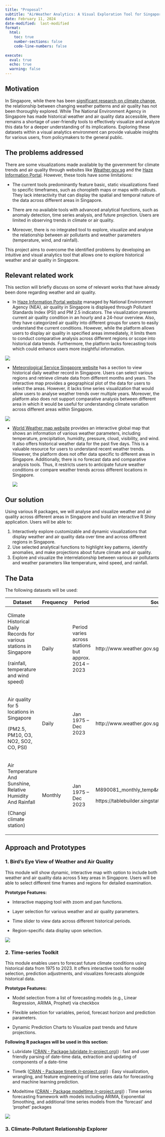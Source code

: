 ```yaml
---
title: "Proposal"
subtitle: "AirWeather Analytics: A Visual Exploration Tool for Singapore's Climate and Air Quality"
date: February 11, 2024
date-modified:  last-modified
format:
  html:
    toc: true
    number-sections: false
    code-line-numbers: false
    
execute: 
  eval: true
  echo: true
  warning: false  
---
```


## Motivation

In Singapore, while there has been [significant research on climate change](https://www.nccs.gov.sg/singapores-climate-action/overview/national-circumstances/), the relationship between changing weather patterns and air quality has not been thoroughly explored. While The National Environment Agency in Singapore has made historical weather and air quality data accessible, there remains a shortage of user-friendly tools to effectively visualize and analyze this data for a deeper understanding of its implications. Exploring these datasets within a visual analytics environment can provide valuable insights for various users, from policymakers to the general public.

## The problems addressed

There are some visualizations made available by the government for climate trends and air quality through websites like [Weather.gov.sg](http://www.weather.gov.sg/climate-trends/) and the [Haze Information Portal](https://www.haze.gov.sg/). However, these tools have some limitations:

-   The current tools predominantly feature basic, static visualizations fixed to specific timeframes, such as choropleth maps or maps with callouts. They lack interactivity that can display the spatial and temporal nature of the data across different areas in Singapore.

-   There are no available tools with advanced analytical functions, such as anomaly detection, time series analysis, and future projection. Users are limited in observing trends in climate or air quality.

-    Moreover, there is no integrated tool to explore, visualize and analyse the relationship between air pollutants and weather parameters (temperature, wind, and rainfall).

This project aims to overcome the identified problems by developing an intuitive and visual analytics tool that allows one to explore historical weather and air quality in Singapore.

## Relevant related work

This section will briefly discuss on some of relevant works that have already been done regarding weather and air quality.

-   In [Haze Information Portal website](https://www.haze.gov.sg/) managed by National Environment Agency (NEA), air quality in Singapore is displayed through Pollutant Standards Index (PSI) and PM 2.5 indicators. The visualization presents current air quality condition in an hourly and a 24-hour overview. Also, they have categorized air quality into different groups for users to easily understand the current conditions. However, while the platform allows users to display air quality in specified areas immediately, it limits them to conduct comparative analysis across different regions or scope into historical data trends. Furthermore, the platform lacks forecasting tools which could enhance users more insightful information.

![](images/clipboard-3522218470.png)

-   [Meteorological Service Singapore website](http://www.weather.gov.sg/climate-historical-daily/) has a section to view historical daily weather record in Singapore. Users can select various regions and retrieve climate data from different months and years. The interactive map provides a geographical plot of the data for users to select the areas. However, it lacks time series visualization that would allow users to analyse weather trends over multiple years. Moreover, the platform also does not support comparative analysis between different area in which it would be useful for understanding climate variation across different areas within Singapore.

![](images/clipboard-820038503.png)

-   [World Weather map website](https://map.worldweatheronline.com/temperature) provides an interactive global map that shows an information of various weather parameters, including temperature, precipitation, humidity, pressure, cloud, visibility, and wind. It also offers historical weather data for the past five days. This is a valuable resource for users to understand recent weather trends. However, the platform does not offer data specific to different areas in Singapore. Additionally, there is no forecast data and comparative analysis tools. Thus, it restricts users to anticipate future weather conditions or compare weather trends across different locations in Singapore.

    ![](images/clipboard-2169924968.png)

## Our solution

Using various R packages, we will analyse and visualize weather and air quality across different areas in Singapore and build an interactive R Shiny application. Users will be able to:

1.  Interactively explore customizable and dynamic visualizations that display weather and air quality data over time and across different regions in Singapore.
2.  Use selected analytical functions to highlight key patterns, identify anomalies, and make projections about future climate and air quality.
3.   Explore and visualize the interrelationship between various air pollutants and weather parameters like temperature, wind speed, and rainfall.

## The Data

The following datasets will be used:

+--------------------------------------------------------------------+-----------+-------------------------------+-------------------------------------------------------------+
| Dataset                                                            | Frequency | Period                        | Source                                                      |
+====================================================================+===========+===============================+=============================================================+
| Climate Historical Daily Records for various stations in Singapore | Daily     | Period varies across stations | http://www.weather.gov.sg/climate-historical-daily/         |
|                                                                    |           | but approx. 2014 – 2023       |                                                             |
| (rainfall, temperature and wind speed)                             |           |                               |                                                             |
+--------------------------------------------------------------------+-----------+-------------------------------+-------------------------------------------------------------+
| Air quality for 5 locations in Singapore                           | Daily     | Jan 1975 – Dec 2023           | http://www.weather.gov.sg/climate-historical-daily/         |
|                                                                    |           |                               |                                                             |
| (PM2.5, PM10, O3, NO2, SO2, CO, PSI)                               |           |                               |                                                             |
+--------------------------------------------------------------------+-----------+-------------------------------+-------------------------------------------------------------+
| Air Temperature And Sunshine, Relative Humidity And Rainfall       | Monthly   | Jan 1975 – Dec 2023           | M890081_monthly_temp&rain_197501-202312.csv                 |
|                                                                    |           |                               |                                                             |
| (Changi climate station)                                           |           |                               | https://tablebuilder.singstat.gov.sg/table/TS/M890081       |
+--------------------------------------------------------------------+-----------+-------------------------------+-------------------------------------------------------------+

## Approach and Prototypes

### **1. Bird's Eye View of Weather and Air Quality**

This module will show dynamic, interactive map with option to include both weather and air quality data across 5 key areas in Singapore. Users will be able to select different time frames and regions for detailed examination.

**Prototype Features:**

-   Interactive mapping tool with zoom and pan functions.

-   Layer selection for various weather and air quality parameters.

-   Time slider to view data across different historical periods.

-   Region-specific data display upon selection.

![](images/clipboard-652698470.png)

### **2. Time-series Toolkit**

This module enables users to forecast future climate conditions using historical data from 1975 to 2023. It offers interactive tools for model selection, prediction adjustments, and visualizes forecasts alongside historical data.

**Prototype Features:**

-   Model selection from a list of forecasting models (e.g., Linear Regression, ARIMA, Prophet) via checkbox

-   Flexible selection for variables, period, forecast horizon and prediction parameters.

-   Dynamic Prediction Charts to Visualize past trends and future projections.

**Following R packages will be used in this section:**

-   Lubridate ([CRAN - Package lubridate (r-project.org)](https://cran.r-project.org/web/packages/lubridate/)) : fast and user friendly parsing of date-time data, extraction and updating of components of a date-time

-   Timetk ([CRAN - Package timetk (r-project.org)](https://cran.r-project.org/web/packages/timetk/index.html)) : Easy visualization, wrangling, and feature engineering of time series data for forecasting and machine learning prediction.

-   Modeltime ([CRAN - Package modeltime (r-project.org)](https://cran.r-project.org/web/packages/modeltime/index.html)) : Time series forecasting framework with models including ARIMA, Exponential Smoothing, and additional time series models from the 'forecast' and 'prophet' packages

![](images/clipboard-4134446947.png)

### 3. Climate-Pollutant Relationship Explorer
